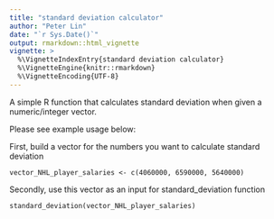 ```yaml
---
title: "standard deviation calculator"
author: "Peter Lin"
date: "`r Sys.Date()`"
output: rmarkdown::html_vignette
vignette: >
  %\VignetteIndexEntry{standard deviation calculator}
  %\VignetteEngine{knitr::rmarkdown}
  %\VignetteEncoding{UTF-8}
---
```


A simple R function that calculates standard deviation when given a numeric/integer vector.

Please see example usage below:

First, build a vector for the numbers you want to calculate standard deviation
```
vector_NHL_player_salaries <- c(4060000, 6590000, 5640000)
```

Secondly, use this vector as an input for standard_deviation function
```
standard_deviation(vector_NHL_player_salaries)
```
